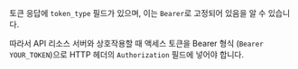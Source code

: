 토큰 응답에 `token_type` 필드가 있으며, 이는 `Bearer`로 고정되어 있음을 알 수 있습니다.

따라서 API 리소스 서버와 상호작용할 때 액세스 토큰을 Bearer 형식 (`Bearer YOUR_TOKEN`)으로 HTTP 헤더의 `Authorization` 필드에 넣어야 합니다.

